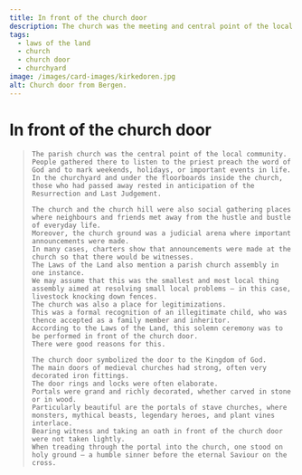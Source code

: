 ```yaml
---
title: In front of the church door
description: The church was the meeting and central point of the local community
tags:
  - laws of the land
  - church
  - church door
  - churchyard
image: /images/card-images/kirkedoren.jpg
alt: Church door from Bergen.
---
```




# In front of the church door

<Blockquote
    quote='“The man who legitimises someone, the person who consents to the inheritance or allodial land and the legitimised son-to-be all go to the church door together, and they all carry one book.”'
    footer='Inheritance list, chapter 8' />
    
<Container stil="initial side">



    The parish church was the central point of the local community. 
    People gathered there to listen to the priest preach the word of God and to mark weekends, holidays, or important events in life. 
    In the churchyard and under the floorboards inside the church, those who had passed away rested in anticipation of the Resurrection and Last Judgement. 
    
    The church and the church hill were also social gathering places where neighbours and friends met away from the hustle and bustle of everyday life. 
    Moreover, the church ground was a judicial arena where important announcements were made. 
    In many cases, charters show that announcements were made at the church so that there would be witnesses. 
    The Laws of the Land also mention a parish church assembly in one instance. 
    We may assume that this was the smallest and most local thing assembly aimed at resolving small local problems – in this case, livestock knocking down fences. 
    The church was also a place for legitimizations. 
    This was a formal recognition of an illegitimate child, who was thence accepted as a family member and inheritor. 
    According to the Laws of the Land, this solemn ceremony was to be performed in front of the church door. 
    There were good reasons for this. 
    
    The church door symbolized the door to the Kingdom of God. 
    The main doors of medieval churches had strong, often very decorated iron fittings. 
    The door rings and locks were often elaborate. 
    Portals were grand and richly decorated, whether carved in stone or in wood. 
    Particularly beautiful are the portals of stave churches, where monsters, mythical beasts, legendary heroes, and plant vines interlace. 
    Bearing witness and taking an oath in front of the church door were not taken lightly. 
    When treading through the portal into the church, one stood on holy ground – a humble sinner before the eternal Saviour on the cross.
</Container>

<Figure
    image="/images/Bryggens Museum mai 24-14.jpg"
    title="A copy of the gate from Urnes stave church carved in 1957-58 by the woodcarver and conservator Olav Espevoll (1887-1977)."
    alt="A copy of the gate from Urnes stave church"
    href= "https://digitaltmuseum.no/0210110758876/portalen-pa-urnes-stavkirke"
>
</Figure>
